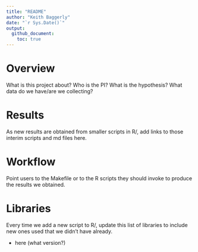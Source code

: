 ```yaml
---
title: "README"
author: "Keith Baggerly"
date: "`r Sys.Date()`"
output: 
  github_document:
    toc: true
---
```


# Overview

What is this project about?
Who is the PI?
What is the hypothesis?
What data do we have/are we collecting?

# Results

As new results are obtained from 
smaller scripts in R/, add links
to those interim scripts and
md files here.

# Workflow

Point users to the Makefile
or to the R scripts they should
invoke to produce the results
we obtained.

# Libraries

Every time we add a new script
to R/, update this list of
libraries to include new ones
used that we didn't have already.

* here (what version?)
